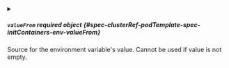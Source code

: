 

<PartialName />


<PartialValue />



<details className="config-field" data-expandable="true">
<summary>

##### `valueFrom` <span className="config-field-required" data-required="false">required</span> <span className="config-field-type">object</span> <span className="config-field-default"></span> <span className="config-field-enum"></span> {#spec-clusterRef-podTemplate-spec-initContainers-env-valueFrom}

Source for the environment variable's value. Cannot be used if value is not empty.

</summary>

<PartialValueFromreference />


</details>
